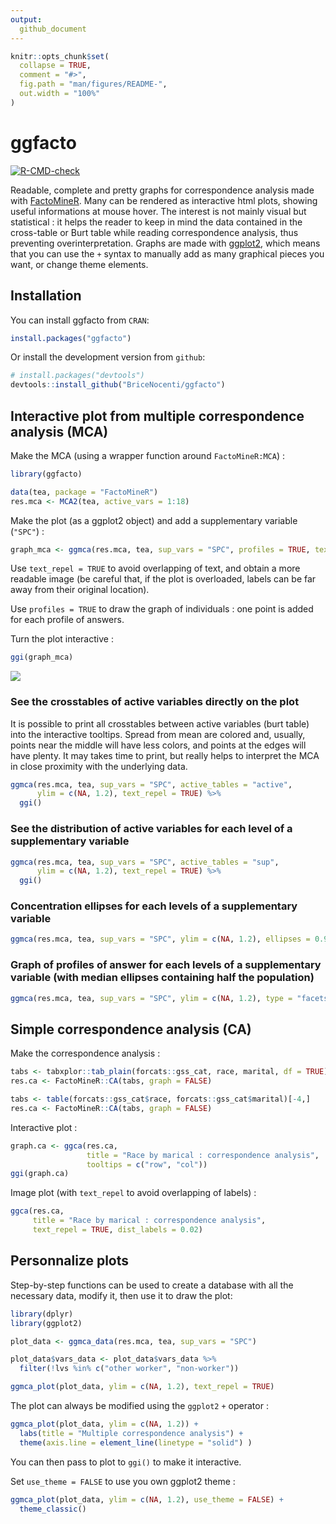 ```yaml
---
output: 
  github_document
---
```


<!-- README.md is generated from README.Rmd. Please edit that file -->

```r
knitr::opts_chunk$set(
  collapse = TRUE,
  comment = "#>",
  fig.path = "man/figures/README-",
  out.width = "100%"
)
```

# ggfacto

<!-- badges: start -->

[![R-CMD-check](https://github.com/BriceNocenti/ggfacto/actions/workflows/R-CMD-check.yaml/badge.svg)](https://github.com/BriceNocenti/ggfacto/actions/workflows/R-CMD-check.yaml)

<!-- badges: end --> 

Readable, complete and pretty graphs for correspondence analysis made with [FactoMineR](http://factominer.free.fr/). Many can be rendered as interactive html plots, showing useful informations at mouse hover. The interest is not mainly visual but statistical : it helps the reader to keep in mind the data contained in the cross-table or Burt table while reading correspondence analysis, thus preventing overinterpretation. Graphs are made with [ggplot2](https://ggplot2.tidyverse.org/), which means that you can use the `+` syntax to manually add as many graphical pieces you want, or change theme elements.

## Installation

You can install ggfacto from `CRAN`:

``` r 
install.packages("ggfacto")
```

Or install the development version from `github`:

``` r
# install.packages("devtools")
devtools::install_github("BriceNocenti/ggfacto")
```

## Interactive plot from multiple correspondence analysis (MCA)
Make the MCA (using a wrapper function around `FactoMineR:MCA`) :
``` r
library(ggfacto)

data(tea, package = "FactoMineR")
res.mca <- MCA2(tea, active_vars = 1:18)
```

Make the plot (as a ggplot2 object) and add a supplementary variable (`"SPC"`) :
``` r
graph_mca <- ggmca(res.mca, tea, sup_vars = "SPC", profiles = TRUE, text_repel = TRUE)
```

Use `text_repel = TRUE` to avoid overlapping of text, and obtain a more readable image (be careful that, if the plot is overloaded, labels can be far away from their original location). 

Use `profiles = TRUE` to draw the graph of individuals : one point is added for each profile of answers.

Turn the plot interactive : 
``` r
ggi(graph_mca)
```

![](readme_plot.png)

### See the crosstables of active variables directly on the plot
It is possible to print all crosstables between active variables (burt table) into the interactive tooltips. Spread from mean are colored and, usually, points near the middle will have less colors, and points at the edges will have plenty. It may takes time to print, but really helps to interpret the MCA in close proximity with the underlying data.
``` r
ggmca(res.mca, tea, sup_vars = "SPC", active_tables = "active", 
      ylim = c(NA, 1.2), text_repel = TRUE) %>%
  ggi()
```

### See the distribution of active variables for each level of a supplementary variable
``` r
ggmca(res.mca, tea, sup_vars = "SPC", active_tables = "sup", 
      ylim = c(NA, 1.2), text_repel = TRUE) %>%
  ggi()
```

### Concentration ellipses for each levels of a supplementary variable
``` r
ggmca(res.mca, tea, sup_vars = "SPC", ylim = c(NA, 1.2), ellipses = 0.95, text_repel = TRUE, profiles = TRUE)
```

### Graph of profiles of answer for each levels of a supplementary variable (with median ellipses containing half the population)
``` r
ggmca(res.mca, tea, sup_vars = "SPC", ylim = c(NA, 1.2), type = "facets", ellipses = 0.5, profiles = TRUE)
```

<!-- ## Table to help to interpret MCA -->
<!-- ``` {r} -->
<!-- mca_interpret(res.mca, 1:3) -->
<!-- ``` -->

## Simple correspondence analysis (CA)
Make the correspondence analysis :
``` r
tabs <- tabxplor::tab_plain(forcats::gss_cat, race, marital, df = TRUE)
res.ca <- FactoMineR::CA(tabs, graph = FALSE)
``` 

```r
tabs <- table(forcats::gss_cat$race, forcats::gss_cat$marital)[-4,]
res.ca <- FactoMineR::CA(tabs, graph = FALSE)
```

Interactive plot :
``` r
graph.ca <- ggca(res.ca,
                 title = "Race by marical : correspondence analysis",
                 tooltips = c("row", "col"))
ggi(graph.ca)
```

Image plot (with `text_repel` to avoid overlapping of labels) :
``` r
ggca(res.ca,
     title = "Race by marical : correspondence analysis",
     text_repel = TRUE, dist_labels = 0.02)
```

## Personnalize plots

Step-by-step functions can be used to create a database with all the necessary data, modify it, then use it to draw the plot:
``` r
library(dplyr)
library(ggplot2)

plot_data <- ggmca_data(res.mca, tea, sup_vars = "SPC")

plot_data$vars_data <- plot_data$vars_data %>% 
  filter(!lvs %in% c("other worker", "non-worker"))

ggmca_plot(plot_data, ylim = c(NA, 1.2), text_repel = TRUE)
```

The plot can always be modified using the `ggplot2` `+` operator : 
``` r
ggmca_plot(plot_data, ylim = c(NA, 1.2)) +
  labs(title = "Multiple correspondence analysis") +
  theme(axis.line = element_line(linetype = "solid") )

```
You can then pass to plot to `ggi()` to make it interactive.

Set `use_theme = FALSE` to use you own ggplot2 theme :
``` r
ggmca_plot(plot_data, ylim = c(NA, 1.2), use_theme = FALSE) +
  theme_classic()
```

